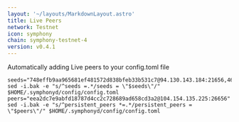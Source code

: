 ```yaml
---
layout: '~/layouts/MarkdownLayout.astro'
title: Live Peers
network: Testnet
icon: symphony
chain: symphony-testnet-4
version: v0.4.1
---
```

Automatically adding Live peers to your config.toml file
```
seeds="748effb9aa965681ef481572d838bfeb33b531c7@94.130.143.184:21656,4660f4c136d4cf916d65b952a1ab67095fe1311f@65.21.234.111:25656"
sed -i.bak -e "s/^seeds =.*/seeds = \"$seeds\"/" $HOME/.symphonyd/config/config.toml
peers="eea2dc7e9abfd18787d4cc2c728689ad658cd3a2@104.154.135.225:26656"
sed -i.bak -e "s/^persistent_peers *=.*/persistent_peers = \"$peers\"/" $HOME/.symphonyd/config/config.toml
```
